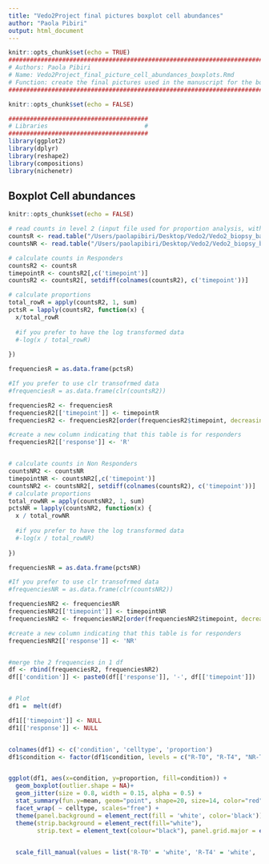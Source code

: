 ```yaml
---
title: "Vedo2Project final pictures boxplot cell abundances"
author: "Paola Pibiri"
output: html_document
---
```


```r
knitr::opts_chunk$set(echo = TRUE)
############################################################################################################################
# Authors: Paola Pibiri
# Name: Vedo2Project_final_picture_cell_abundances_boxplots.Rmd
# Function: create the final pictures used in the manuscript for the boxplot representation of the cell abundances  
############################################################################################################################

```



```r
knitr::opts_chunk$set(echo = FALSE)

#######################################
# Libraries                           #
#######################################
library(ggplot2)
library(dplyr)
library(reshape2)
library(compositions)
library(nichenetr)

```


## Boxplot Cell abundances 
```r
knitr::opts_chunk$set(echo = FALSE)

# read counts in level 2 (input file used for proportion analysis, with celltype counts in the columns, and additional columns for conditions, see R file called Vedo2Project_final_picture_cell_abundances_boxplots)
countsR <- read.table("/Users/paolapibiri/Desktop/Vedo2/Vedo2_biopsy_batch1_2/Compositional_analyses/inputs/vedo2_batch12_counts_R_10_v1.csv", sep= ',', header = T, row.names=1, check.names = F)
countsNR <- read.table("/Users/paolapibiri/Desktop/Vedo2/Vedo2_biopsy_batch1_2/Compositional_analyses/inputs/vedo2_batch12_counts_NR_10_v1.csv", sep= ',', header = T, row.names=1, check.names = F)

# calculate counts in Responders 
countsR2 <- countsR
timepointR <- countsR2[,c('timepoint')]
countsR2 <- countsR2[, setdiff(colnames(countsR2), c('timepoint'))]

# calculate proportions
total_rowR = apply(countsR2, 1, sum)
pctsR = lapply(countsR2, function(x) {
  x/total_rowR
  
  #if you prefer to have the log transformed data 
  #-log(x / total_rowR)
  
})

frequenciesR = as.data.frame(pctsR)

#If you prefer to use clr transofrmed data
#frequenciesR = as.data.frame(clr(countsR2))

frequenciesR2 <- frequenciesR
frequenciesR2[['timepoint']] <- timepointR
frequenciesR2 <- frequenciesR2[order(frequenciesR2$timepoint, decreasing = TRUE),]

#create a new column indicating that this table is for responders
frequenciesR2[['response']] <- 'R'


# calculate counts in Non Responders 
countsNR2 <- countsNR
timepointNR <- countsNR2[,c('timepoint')]
countsNR2 <- countsNR2[, setdiff(colnames(countsR2), c('timepoint'))]
# calculate proportions
total_rowNR = apply(countsNR2, 1, sum)
pctsNR = lapply(countsNR2, function(x) {
  x / total_rowNR
  
  #if you prefer to have the log transformed data 
  #-log(x / total_rowNR)
 
})

frequenciesNR = as.data.frame(pctsNR)

#If you prefer to use clr transofrmed data
#frequenciesNR = as.data.frame(clr(countsNR2))

frequenciesNR2 <- frequenciesNR
frequenciesNR2[['timepoint']] <- timepointNR
frequenciesNR2 <- frequenciesNR2[order(frequenciesNR2$timepoint, decreasing = TRUE),]

#create a new column indicating that this table is for responders
frequenciesNR2[['response']] <- 'NR'


#merge the 2 frequencies in 1 df
df <- rbind(frequenciesR2, frequenciesNR2)
df[['condition']] <- paste0(df[['response']], '-', df[['timepoint']])


# Plot
df1 =  melt(df)

df1[['timepoint']] <- NULL
df1[['response']] <- NULL


colnames(df1) <- c('condition', 'celltype', 'proportion')
df1$condition <- factor(df1$condition, levels = c("R-T0", "R-T4", "NR-T0", "NR-T4"))


ggplot(df1, aes(x=condition, y=proportion, fill=condition)) + 
  geom_boxplot(outlier.shape = NA)+
  geom_jitter(size = 0.8, width = 0.15, alpha = 0.5) +
  stat_summary(fun.y=mean, geom="point", shape=20, size=14, color="red", fill="red") +
  facet_wrap( ~ celltype, scales="free") +
  theme(panel.background = element_rect(fill = 'white', color='black')) +
  theme(strip.background = element_rect(fill="white"),
        strip.text = element_text(colour="black"), panel.grid.major = element_line(size = 0.5, linetype = 'solid',
                                                                                   colour = "white")) +

  scale_fill_manual(values = list('R-T0' = 'white', 'R-T4' = 'white', 'NR-T0' = 'gray', 'NR-T4' = 'gray'))




```


